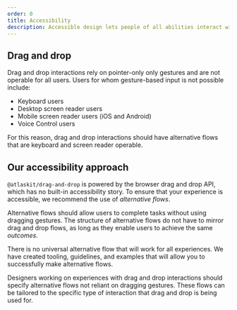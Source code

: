 ```yaml
---
order: 0
title: Accessibility
description: Accessible design lets people of all abilities interact with, understand, and navigate our products.
---
```


## Drag and drop

Drag and drop interactions rely on pointer-only only gestures and are not operable for all users. Users for whom gesture-based input is not possible include:

- Keyboard users
- Desktop screen reader users
- Mobile screen reader users (iOS and Android)
- Voice Control users

For this reason, drag and drop interactions should have alternative flows that are keyboard and screen reader operable.

## Our accessibility approach

`@atlaskit/drag-and-drop` is powered by the browser drag and drop API, which has no built-in accessibility story. To ensure that your experience is accessible, we recommend the use of *alternative flows*.

Alternative flows should allow users to complete tasks without using dragging gestures. The structure of alternative flows do not have to mirror drag and drop flows, as long as they enable users to achieve the same *outcomes*.

There is no universal alternative flow that will work for all experiences. We have created tooling, guidelines, and examples that will allow you to successfully make alternative flows.

Designers working on experiences with drag and drop interactions should specify alternative flows not reliant on dragging gestures. These flows can be tailored to the specific type of interaction that drag and drop is being used for.
